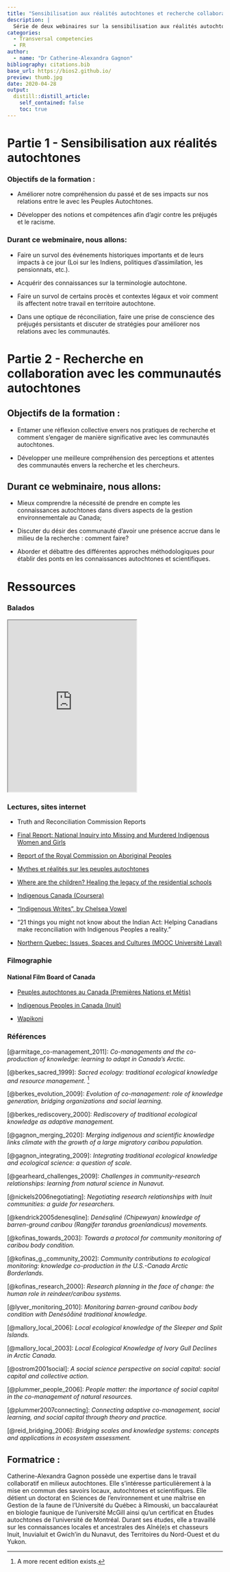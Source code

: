 ```yaml
---
title: "Sensibilisation aux réalités autochtones et recherche collaborative"
description: |
  Série de deux webinaires sur la sensibilisation aux réalités autochtones et la recherche en collaboration avec les Autochtones, offert du 28 au 30 avril 2020 par Catherine-Alexandra Gagnon, PhD.
categories:
  - Transversal competencies
  - FR
author:
  - name: "Dr Catherine-Alexandra Gagnon"
bibliography: citations.bib
base_url: https://bios2.github.io/
preview: thumb.jpg
date: 2020-04-28
output:
  distill::distill_article:
    self_contained: false
    toc: true
---
```


# Partie 1 - Sensibilisation aux réalités autochtones

### Objectifs de la formation :

* Améliorer notre compréhension du passé et de ses impacts sur nos relations entre le avec les Peuples Autochtones.  

* Développer des notions et compétences afin d’agir contre les préjugés et le racisme.  

### Durant ce webminaire, nous allons: 

* Faire un survol des événements historiques importants et de leurs impacts à ce jour (Loi sur les Indiens, politiques d’assimilation, les pensionnats, etc.).  

* Acquérir des connaissances sur la terminologie autochtone.  

* Faire un survol de certains procès et contextes légaux et voir comment ils affectent notre travail en territoire autochtone.  

* Dans une optique de réconciliation, faire une prise de conscience des préjugés persistants et discuter de stratégies pour améliorer nos relations avec les communautés.  

# Partie 2 - Recherche en collaboration avec les communautés autochtones

## Objectifs de la formation :

* Entamer une réflexion collective envers nos pratiques de recherche et comment s’engager de manière significative avec les communautés autochtones.

* Développer une meilleure compréhension des perceptions et attentes des communautés envers la recherche et les chercheurs.

## Durant ce webminaire, nous allons: 

* Mieux comprendre la nécessité de prendre en compte les connaissances autochtones dans divers aspects de la gestion environnementale au Canada; 

* Discuter du désir des communauté d’avoir une présence accrue dans le milieu de la recherche : comment faire?

* Aborder et débattre des différentes approches méthodologiques pour établir des ponts en les connaissances autochtones et scientifiques.


# Ressources

### Balados

 <iframe src="https://www.thecanadianencyclopedia.ca/fr/article/serie-de-baladodiffusion-pensionnats-indiens" title="Série de baladodiffusion Pensionnats indiens" height=400></iframe> 

### Lectures, sites internet 

* Truth and Reconciliation Commission Reports

* [Final Report: National Inquiry into Missing and Murdered Indigenous Women and Girls](https://www.rcaanc-cirnac.gc.ca/eng/1448633299414/1534526479029)  

* [Report of the Royal Commission on Aboriginal Peoples](https://www.bac-lac.gc.ca/eng/discover/aboriginal-heritage/royal-commission-aboriginal-peoples/Pages/final-report.aspx)  

* [Mythes et réalités sur les peuples autochtones](http://www.cdpdj.qc.ca/Publications/Mythes-Realites.pdf)

* [Where are the children? Healing the legacy of the residential schools](http://wherearethechildren.ca/en/)  

* [Indigenous Canada (Coursera)](https://www.coursera.org/learn/indigenous-canada)  

* ["Indigenous Writes", by Chelsea Vowel](https://g.co/kgs/W8vAFY)

* "21 things you might not know about the Indian Act: Helping Canadians make reconciliation with Indigenous Peoples a reality."

* [Northern Quebec: Issues, Spaces and Cultures (MOOC Université Laval)](https://www.ulaval.ca/en/academics/mooc-massive-open-online-courses/northern-quebec-issues-spaces-and-cultures)

### Filmographie

#### National Film Board of Canada 
* [Peuples autochtones au Canada (Premières Nations et Métis)](https://www.nfb.ca/subjects/indigenous-peoples-in-canada-first-nations-and-metis/)  

* [Indigenous Peoples in Canada (Inuit)](https://www.nfb.ca/subjects/indigenous-peoples-in-canada-inuit/)  

* [Wapikoni](http://www.wapikoni.ca)  

### Références

[@armitage_co-management_2011]: *Co-managements and the co-production of knowledge: learning to adapt in Canada’s Arctic.*  

[@berkes_sacred_1999]: *Sacred ecology: traditional ecological knowledge and resource management.* ^[A more recent edition exists.]  

[@berkes_evolution_2009]: *Evolution of co-management: role of knowledge generation, bridging organizations and social learning.*  

[@berkes_rediscovery_2000]: *Rediscovery of traditional ecological knowledge as adaptive management.*  

[@gagnon_merging_2020]: *Merging indigenous and scientific knowledge links climate with the growth of a large migratory caribou population.*  

[@gagnon_integrating_2009]: *Integrating traditional ecological knowledge and ecological science: a question of scale.*  

[@gearheard_challenges_2009]: *Challenges in community-research relationships: learning from natural science in Nunavut.*  

[@nickels2006negotiating]: *Negotiating research relationships with Inuit communities: a guide for researchers.*  

[@kendrick2005denesqline]: *Denésqliné (Chipewyan) knowledge of barren-ground caribou (Rangifer tarandus groenlandicus) movements.*  

[@kofinas_towards_2003]: *Towards a protocol for community monitoring of caribou body condition.*  

[@kofinas_g._community_2002]: *Community contributions to ecological monitoring: knowledge co-production in the U.S.-Canada Arctic Borderlands.*  

[@kofinas_research_2000]: *Research planning in the face of change: the human role in reindeer/caribou systems.*  

[@lyver_monitoring_2010]: *Monitoring barren-ground caribou body condition with Denésôåiné traditional knowledge.*  

[@mallory_local_2006]: *Local ecological knowledge of the Sleeper and Split Islands.*  

[@mallory_local_2003]: *Local Ecological Knowledge of Ivory Gull Declines in Arctic Canada.*  

[@ostrom2001social]: *A social science perspective on social capital: social capital and collective action.*

[@plummer_people_2006]: *People matter: the importance of social capital in the co-management of natural resources.*

[@plummer2007connecting]: *Connecting adaptive co-management, social learning, and social capital through theory and practice.*  

[@reid_bridging_2006]: *Bridging scales and knowledge systems: concepts and applications in ecosystem assessment.*  

## Formatrice :

Catherine-Alexandra Gagnon possède une expertise dans le travail collaboratif en milieux autochtones. Elle s’intéresse particulièrement à la mise en commun des savoirs locaux, autochtones et scientifiques. Elle détient un doctorat en Sciences de l’environnement et une maîtrise en Gestion de la faune de l’Université du Québec à Rimouski, un baccalauréat en biologie faunique de l’université McGill ainsi qu’un certificat en Études autochtones de l’université de Montréal. Durant ses études, elle a travaillé sur les connaissances locales et ancestrales des Aîné(e)s et chasseurs Inuit, Inuvialuit et Gwich’in du Nunavut, des Territoires du Nord-Ouest et du Yukon.